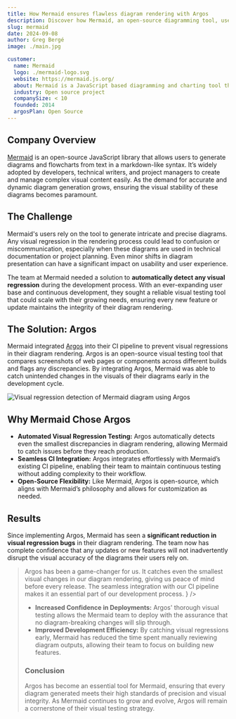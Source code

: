 ```yaml
---
title: How Mermaid ensures flawless diagram rendering with Argos
description: Discover how Mermaid, an open-source diagramming tool, uses Argos for automated visual regression testing to ensure flawless diagram rendering and prevent visual bugs.
slug: mermaid
date: 2024-09-08
author: Greg Bergé
image: ./main.jpg

customer:
  name: Mermaid
  logo: ./mermaid-logo.svg
  website: https://mermaid.js.org/
  about: Mermaid is a JavaScript based diagramming and charting tool that renders Markdown-inspired text definitions to create and modify diagrams dynamically.
  industry: Open source project
  companySize: < 10
  founded: 2014
  argosPlan: Open Source
---
```


## Company Overview

[Mermaid](https://mermaid.js.org/) is an open-source JavaScript library that allows users to generate diagrams and flowcharts from text in a markdown-like syntax. It’s widely adopted by developers, technical writers, and project managers to create and manage complex visual content easily. As the demand for accurate and dynamic diagram generation grows, ensuring the visual stability of these diagrams becomes paramount.

## The Challenge

Mermaid's users rely on the tool to generate intricate and precise diagrams. Any visual regression in the rendering process could lead to confusion or miscommunication, especially when these diagrams are used in technical documentation or project planning. Even minor shifts in diagram presentation can have a significant impact on usability and user experience.

The team at Mermaid needed a solution to **automatically detect any visual regression** during the development process. With an ever-expanding user base and continuous development, they sought a reliable visual testing tool that could scale with their growing needs, ensuring every new feature or update maintains the integrity of their diagram rendering.

## The Solution: Argos

Mermaid integrated [Argos](https://argos-ci.com/) into their CI pipeline to prevent visual regressions in their diagram rendering. Argos is an open-source visual testing tool that compares screenshots of web pages or components across different builds and flags any discrepancies. By integrating Argos, Mermaid was able to catch unintended changes in the visuals of their diagrams early in the development cycle.

![Visual regression detection of Mermaid diagram using Argos](/assets/customers/mermaid/argos-build.jpg)

## Why Mermaid Chose Argos

- **Automated Visual Regression Testing:** Argos automatically detects even the smallest discrepancies in diagram rendering, allowing Mermaid to catch issues before they reach production.
- **Seamless CI Integration:** Argos integrates effortlessly with Mermaid’s existing CI pipeline, enabling their team to maintain continuous testing without adding complexity to their workflow.
- **Open-Source Flexibility:** Like Mermaid, Argos is open-source, which aligns with Mermaid’s philosophy and allows for customization as needed.

## Results

Since implementing Argos, Mermaid has seen a **significant reduction in visual regression bugs** in their diagram rendering. The team now has complete confidence that any updates or new features will not inadvertently disrupt the visual accuracy of the diagrams their users rely on.

<Blockquote
  authorName="Sidharth Vasisht"
  authorAvatar="/assets/customers/mermaid/sidharth.jpg"
  authorPosition="Founding engineer"
  companyName="MermaidChart"
  companyLogo="/assets/customers/mermaid/mermaid-logo.svg"
  quote={
    <>
      Argos has been a game-changer for us. It catches even the smallest visual
      changes in our diagram rendering, giving us peace of mind before every
      release. The seamless integration with our CI pipeline makes it an
      essential part of our development process.
    </>
  }
/>

- **Increased Confidence in Deployments:** Argos' thorough visual testing allows the Mermaid team to deploy with the assurance that no diagram-breaking changes will slip through.
- **Improved Development Efficiency:** By catching visual regressions early, Mermaid has reduced the time spent manually reviewing diagram outputs, allowing their team to focus on building new features.

### Conclusion

Argos has become an essential tool for Mermaid, ensuring that every diagram generated meets their high standards of precision and visual integrity. As Mermaid continues to grow and evolve, Argos will remain a cornerstone of their visual testing strategy.
